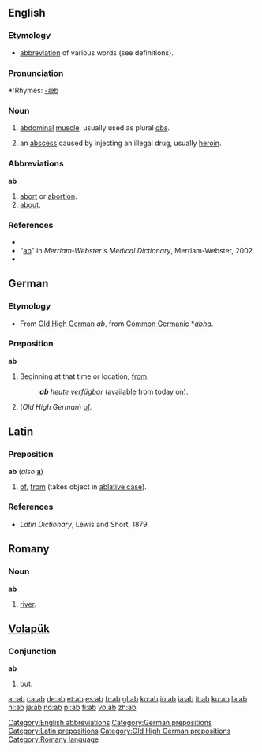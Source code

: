 {{see|ab-|Ab|AB}}

==English==
===Etymology===
* [[abbreviation]] of various words (see definitions).

===Pronunciation===
*:Rhymes: [[Rhymes:English:-æb|-æb]]

===Noun===
{{en-noun}}
# [[abdominal]] [[muscle]], usually used as plural ''[[abs]]''.
# {{slang}} an [[abscess]] caused by injecting an illegal drug, usually [[heroin]].

===Abbreviations===
'''ab'''
# [[abort]] or [[abortion]].
# [[about]].

===References===
* {{R:American Heritage 2000|ab}}
* "[http://dictionary.reference.com/browse/ab ab]" in ''Merriam-Webster's Medical Dictionary'', Merriam-Webster, 2002.
* {{R:Dictionary.com|ab}}

==German==
===Etymology===
* From [[Old High German]] ''ab'', from [[Common Germanic]] *''[[abha]]''.

===Preposition===
'''ab'''
# Beginning at that time or location; [[from]].
#: '''''ab''' heute verfügbar'' (available from today on).
# (''Old High German'') [[of]].

==Latin==
===Preposition===
'''ab''' (''also'' '''[[a]]''')
# [[of]], [[from]] (takes object in [[ablative case]]).

=== References ===
* ''Latin Dictionary'', Lewis and Short, 1879.

==Romany==
===Noun===
'''ab'''
# [[river]].

==[[Volapük]]==
===Conjunction===
'''ab'''
# [[but]].

[[Category:English abbreviations]]
[[Category:German prepositions]]
[[Category:Latin prepositions]]
[[Category:Old High German prepositions]]
[[Category:Romany language]]

[[ar:ab]]
[[ca:ab]]
[[de:ab]]
[[et:ab]]
[[es:ab]]
[[fr:ab]]
[[gl:ab]]
[[ko:ab]]
[[io:ab]]
[[ia:ab]]
[[it:ab]]
[[ku:ab]]
[[la:ab]]
[[nl:ab]]
[[ja:ab]]
[[no:ab]]
[[pl:ab]]
[[fi:ab]]
[[vo:ab]]
[[zh:ab]]